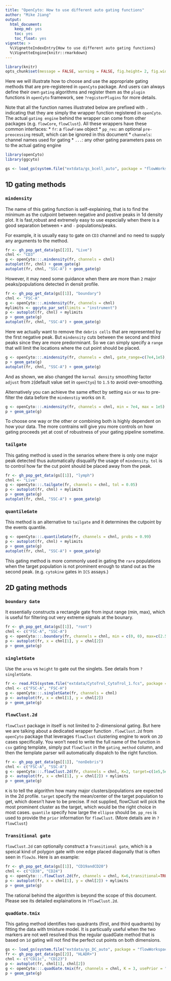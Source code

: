```yaml
---
title: "OpenCyto: How to use different auto gating functions"
author: "Mike Jiang"
output: 
  html_document: 
    keep_md: yes
    toc: yes
    toc_float: yes
vignette: >    
  %\VignetteIndexEntry{How to use different auto gating functions}    
  %\VignetteEngine{knitr::rmarkdown}
---
```


```r
library(knitr)
opts_chunk$set(message = FALSE, warning = FALSE, fig.height= 2, fig.width= 3, fig.show = "hold")
```


Here we will illustrate how to choose and use the appropriate gating methods that are pre-registered in `openCyto` package. And users can always define their own `gating` algorithms and register them as the `plugin` functions in `openCyto` framework, see `?registerPlugins` for more details.

Note that all the function names illustrated below are prefixed with `.` indicating that they are simply the wrapper function registered in `openCyto`. The actual `gating engine` behind the wrapper can come from other packages (e.g. `flowCore`, `flowClust`). 
All these wrappers have these common interfaces:
* `fr`: a `flowFrame` object
* `pp_res`: an optional `pre-preocessing` result, which can be ignored in this document
* `channels`: channel names used for gating
* `...`: any other gating parameters pass on to the actual gating engine

```r
library(openCyto)
library(ggcyto)

gs <- load_gs(system.file("extdata/gs_bcell_auto", package = "flowWorkspaceData"))
```
## 1D gating methods
### `mindensity`
The name of this gating function is self-explaining, that is to find the minimum as the cutpoint between negative and postive peaks in 1d density plot. It is fast,robust and extremely easy to use especially when there is a good separation between `+` and `-` populations/peaks.

For example, it is usually easy to gate on `CD3` channel and no need to supply any arguments to the method.

```r
fr <- gh_pop_get_data(gs[[2]], "Live")
chnl <- "CD3"
g <- openCyto:::.mindensity(fr, channels = chnl)
autoplot(fr, chnl) + geom_gate(g)
autoplot(fr, chnl, "SSC-A") + geom_gate(g)
```

However, it may need some guidance when there are more than `2` major peaks/populations detected in densit profile.
```r
fr <- gh_pop_get_data(gs[[1]], "boundary")
chnl <- "FSC-A"
g <- openCyto:::.mindensity(fr, channels = chnl)
mylimits <- ggcyto_par_set(limits = "instrument")
p <- autoplot(fr, chnl) + mylimits
p + geom_gate(g)
autoplot(fr, chnl, "SSC-A") + geom_gate(g)
```

Here we actually want to remove the `debris cells` that are represented by the first negative peak. But `mindensity` cuts between the second and third peaks since they are more predorminant. So we can simply specify a `range` that will limit the locations where the cut point should be placed. 
```r
g <- openCyto:::.mindensity(fr, channels = chnl, gate_range=c(7e4,1e5), adjust = 1.5)
p + geom_gate(g)
autoplot(fr, chnl, "SSC-A") + geom_gate(g)
```

And as shown, we also changed the `kernal density`  smoothing factor `adjust` from  `2`(default value set in `openCtyo`) to `1.5` to avoid over-smoothing.

Alternatively you can achieve the same effect by setting `min` or `max` to pre-filter the data before the `mindenstiy` works on it.
```r
g <- openCyto:::.mindensity(fr, channels = chnl, min = 7e4, max = 1e5)
p + geom_gate(g)
```

To choose one way or the other or combining both is highly dependent on how your data. The more contrains will give you more controls on how gating proceeds yet at cost of robustness of your gating pipeline sometime.


### `tailgate`
This gating method is used in the senarios where there is only one major peak detected thus automatically disqualify the usage of `mindensity`. `tol` is to control how far the cut point should be placed away from the peak. 

```r
fr <- gh_pop_get_data(gs[[1]], "lymph")
chnl <- "Live"
g <- openCyto:::.tailgate(fr, channels = chnl, tol = 0.05)
p <- autoplot(fr, chnl) + mylimits
p + geom_gate(g)
autoplot(fr, chnl, "SSC-A") + geom_gate(g)
```

### `quantileGate`
This method is an alternative to `tailgate` and it determines the cutpoint by the events quantile.
```r
g <- openCyto:::.quantileGate(fr, channels = chnl, probs = 0.99)
p <- autoplot(fr, chnl) + mylimits
p + geom_gate(g)
autoplot(fr, chnl, "SSC-A") + geom_gate(g)
```

This gating method is more commonly used in gating the `rare` populations when the target population is not prominent enough to stand out as the second peak. (e.g. `cytokine` gates in `ICS` assays.)

## 2D gating methods
### `boundary Gate`
It essentially constructs a rectangle gate from input range (min, max), which is useful for filtering out very extreme signals at the bounary.

```r
fr <- gh_pop_get_data(gs[[1]], "root")
chnl <- c("FSC-A", "SSC-A")
g <- openCyto:::.boundary(fr, channels = chnl, min = c(0, 0), max=c(2.5e5,2.5e5))
p <- autoplot(fr, x = chnl[1], y = chnl[2])
p + geom_gate(g)
```

### `singletGate`
Use the `area` vs `height` to gate out the singlets. See details from `?singletGate`.
```r
fr <- read.FCS(system.file("extdata/CytoTrol_CytoTrol_1.fcs", package = "flowWorkspaceData"))
chnl <- c("FSC-A", "FSC-H")
g <- openCyto:::.singletGate(fr, channels = chnl)
p <- autoplot(fr, x = chnl[1], y = chnl[2])
p + geom_gate(g)
```

### `flowClust.2d`
`flowClust` package in itself is not limited to 2-dimensional gating. But here we are talking about a dedicated wrapper function `.flowClust.2d` from `openCyto` package that leverages `flowClust` clustering engine to work on `2D` cases specifically. You won't need to write the full name of the function in `csv` gating template, simply put `flowClust` in the `gating_method` column, and then the template parser will automatically dispatch to the right function.

```r
fr <- gh_pop_get_data(gs[[1]], "nonDebris")
chnl <- c("FSC-A", "SSC-A")
g <- openCyto:::.flowClust.2d(fr, channels = chnl, K=2, target=c(1e5,5e4), quantile=0.95)
p <- autoplot(fr, x = chnl[1], y = chnl[2]) + mylimits
p + geom_gate(g)
```

`K` is to tell the algorithm how many major clusters/populations are expected in the 2d profile. `target` specify the mean/center of the target population to get, which doesn't have to be precise. If not supplied, flowClust will pick the most prominent cluster as the target, which would be the right choice in most cases.
`quantile` specify how large the `ellipse` should be. `pp_res` is used to provide the `prior` information for `flowClust`. (More details are in `?flowClust`)


### `Transitional gate`
`flowClust.2d` can optionally construct a `Transitional gate`, which is a speical kind of polygon gate with one edge placed diagonally that is often seen in `flowJo`. Here is an example:
```r
fr <- gh_pop_get_data(gs[[1]], "CD19andCD20")
chnl <- c("CD38", "CD24")
g <- openCyto:::.flowClust.2d(fr, channels = chnl, K=6,transitional=TRUE,target=c(3.5e3,3.5e3), quantile=0.95,translation=0.15, pp_res = NULL)
p <- autoplot(fr, x = chnl[1], y = chnl[2]) + mylimits
p + geom_gate(g)
```

The rational behind the algorithm is beyond the scope of this document. Please see its detailed explainations in `?flowClust.2d`.

### `quadGate.tmix`
This gating method identifies two quadrants (first, and third quadrants) by fitting the data with tmixture model.
It is particually useful when the two markers are not well resolved thus the regular quadGate method
that is based on `1d` gating will not find the perfect cut points on both dimensions.
```r
gs <- load_gs(system.file("extdata/gs_DC_auto", package = "flowWorkspaceData"))
fr <- gh_pop_get_data(gs[[2]], "HLADR+")
chnl <- c("CD11c", "CD123")
p <- autoplot(fr, chnl[1], chnl[2])
g <- openCyto:::.quadGate.tmix(fr, channels = chnl, K = 3, usePrior = "no")
p + geom_gate(g)
```

